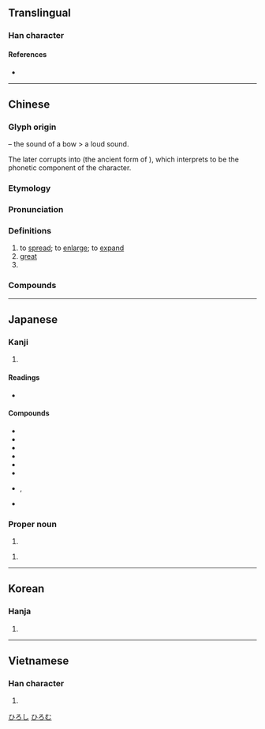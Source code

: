 {{character info}}
==Translingual==

===Han character===
{{Han char|rn=57|rad=弓|as=02|sn=5|four=12230|canj=NI,XNI|ids=⿰弓厶}}

====References====
* {{Han ref|kx=0356.170|dkj=09709|dj=0673.020|hdz=20990.150|uh=5F18|ud=24344|bh=A5B0|bd=42416}}

----

==Chinese==
{{zh-forms|alt=𢎞,𪪺,𢎪,𣧀}}

===Glyph origin===
{{Han etym}}
{{Han compound|弓|口|ls=ic|ls2=psc|t1=bow|t2=mouth|c1=p|c2=s}} – the sound of a bow > a loud sound.

The {{zh-l|*口}} later corrupts into {{zh-l|*厶}} (the ancient form of {{och-l|肱}}), which ''{{w|Shuowen}}'' interprets to be the phonetic component of the character.

===Etymology===
{{rfe|zh}}

===Pronunciation===
{{zh-pron
|m=hóng
|m-s=
|c=wang4
|c-t=
|g=
|h=pfs=
|j=
|mb=
|md=
|mn=hông
|mn-t=hong5
|mc=y
|oc=y
|cat=v,a,pn
}}

===Definitions===
{{zh-hanzi}}

# to [[spread]]; to [[enlarge]]; to [[expand]]
# [[great]]
# {{surname|zh}}

===Compounds===
{{zh-der|函弘|寬弘|弘化|弘大|弘揚|弘法|弘道|弘量|廣弘明集|四弘誓願|弘深|含弘|弘烈|恢弘|弘一|弘願|弘遠|弘農|弘獎|弘毅|弘正文學|弘文館|弘奧|弘忍|弘宥|取精用弘|高談弘論|萇弘化碧|識量弘恢}}

----

==Japanese==

===Kanji===
{{ja-kanji|grade=|rs=弓02}}

# {{rfdef|ja|sort=弓02}}

====Readings====
* {{ja-readings
|goon=ぐ
|kanon=こう
|kun=ひろ-い, ひろ-まる, ひろ-める
}}

====Compounds====
* {{ja-r|弘誓|ぐぜい}}
* {{ja-r|弘法|ぐほう|gloss=[[mission]]}}
* {{ja-r|弘遠|こうえん}}
* {{ja-r|弘済会|こうさいかい|gloss=an association of [[wide]] relief}}
* {{ja-r|弘大|こうだい|gloss=[[wide]]}}
* {{ja-r|弘道|こうどう|gloss=[[mission]]}}
* {{ja-r|弘布|こうふ|ぐぶ}}, {{ja-r|弘布|ぐぶ|gloss=[[spread]]}}
* {{ja-r|弘報|こうほう|gloss=[[publicity]]}}

===Proper noun===
{{ja-pos|proper|ひろし}}

# {{given name|ja|male}}

{{ja-pos|proper|ひろむ}}

# {{given name|ja|male}}

[[Category:Japanese male given names|ひろし]]
[[Category:Japanese male given names|ひろむ]]

----

==Korean==

===Hanja===
{{ko-hanja|크다|클|홍}}

# {{hanja form of|홍|[[big]]}}

----

==Vietnamese==

===Han character===
{{vi-hantu|[[hoằng]], [[ngoằng]]|rs=弓02}}

# {{rfdef|vi|sort=弓02}}